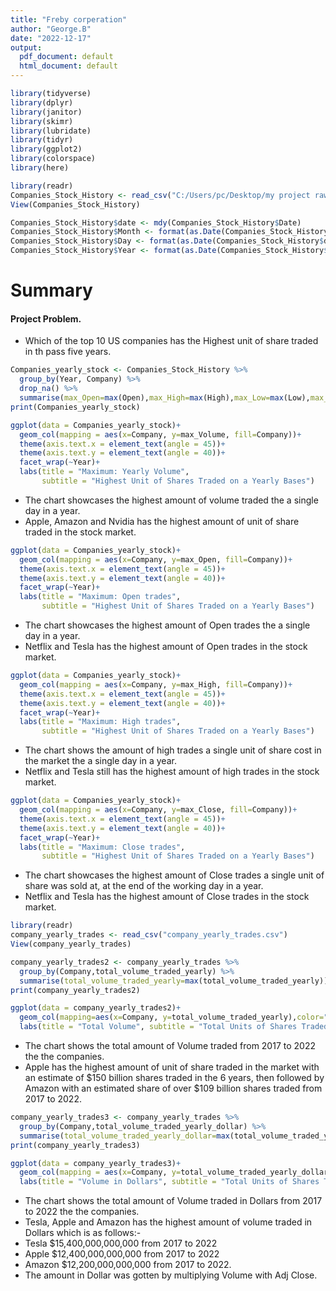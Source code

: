 ```yaml
---
title: "Freby corperation"
author: "George.B"
date: "2022-12-17"
output:
  pdf_document: default
  html_document: default
---
```


```r
library(tidyverse)
library(dplyr)
library(janitor)
library(skimr)
library(lubridate)
library(tidyr)
library(ggplot2)
library(colorspace)
library(here)
```


```r
library(readr)
Companies_Stock_History <- read_csv("C:/Users/pc/Desktop/my project raw file/Stock-History/Companies_Stock_History.csv")
View(Companies_Stock_History)
```

```r
Companies_Stock_History$date <- mdy(Companies_Stock_History$Date)
Companies_Stock_History$Month <- format(as.Date(Companies_Stock_History$date), "%m")
Companies_Stock_History$Day <- format(as.Date(Companies_Stock_History$date), "%d")
Companies_Stock_History$Year <- format(as.Date(Companies_Stock_History$date), "%Y")
```


# Summary
#### Project Problem.
* Which of the top 10 US companies has the Highest unit of share traded in th pass five years.

```r
Companies_yearly_stock <- Companies_Stock_History %>% 
  group_by(Year, Company) %>% 
  drop_na() %>% 
  summarise(max_Open=max(Open),max_High=max(High),max_Low=max(Low),max_Close=max(Close),max_Volume=max(Volume))
print(Companies_yearly_stock)
```

```r
ggplot(data = Companies_yearly_stock)+
  geom_col(mapping = aes(x=Company, y=max_Volume, fill=Company))+
  theme(axis.text.x = element_text(angle = 45))+
  theme(axis.text.y = element_text(angle = 40))+
  facet_wrap(~Year)+
  labs(title = "Maximum: Yearly Volume", 
       subtitle = "Highest Unit of Shares Traded on a Yearly Bases")
```

* The chart showcases the highest amount of volume traded the a single day in a year.
* Apple, Amazon and Nvidia has the highest amount of unit of share traded in the stock market. 



```r
ggplot(data = Companies_yearly_stock)+
  geom_col(mapping = aes(x=Company, y=max_Open, fill=Company))+
  theme(axis.text.x = element_text(angle = 45))+
  theme(axis.text.y = element_text(angle = 40))+
  facet_wrap(~Year)+
  labs(title = "Maximum: Open trades", 
       subtitle = "Highest Unit of Shares Traded on a Yearly Bases")
```

* The chart showcases the highest amount of Open trades the a single day in a year.
* Netflix and Tesla has the highest amount of Open trades in the stock market.


```r
ggplot(data = Companies_yearly_stock)+
  geom_col(mapping = aes(x=Company, y=max_High, fill=Company))+
  theme(axis.text.x = element_text(angle = 45))+
  theme(axis.text.y = element_text(angle = 40))+
  facet_wrap(~Year)+
  labs(title = "Maximum: High trades", 
       subtitle = "Highest Unit of Shares Traded on a Yearly Bases")
```

* The chart shows the amount of high trades a single unit of share cost in the market the a single day in a year.
* Netflix and Tesla still has the highest amount of high trades in the stock market.



```r
ggplot(data = Companies_yearly_stock)+
  geom_col(mapping = aes(x=Company, y=max_Close, fill=Company))+
  theme(axis.text.x = element_text(angle = 45))+
  theme(axis.text.y = element_text(angle = 40))+
  facet_wrap(~Year)+
  labs(title = "Maximum: Close trades", 
       subtitle = "Highest Unit of Shares Traded on a Yearly Bases")
```

* The chart showcases the highest amount of Close trades a single unit of share was sold at, at the end of the working day in a year.
* Netflix and Tesla has the highest amount of Close trades in the stock market.



```r
library(readr)
company_yearly_trades <- read_csv("company_yearly_trades.csv")
View(company_yearly_trades)
```

```r
company_yearly_trades2 <- company_yearly_trades %>% 
  group_by(Company,total_volume_traded_yearly) %>% 
  summarise(total_volume_traded_yearly=max(total_volume_traded_yearly))
print(company_yearly_trades2)
```

```r
ggplot(data = company_yearly_trades2)+
  geom_col(mapping=aes(x=Company, y=total_volume_traded_yearly),color="red")+
  labs(title = "Total Volume", subtitle = "Total Units of Shares Traded from 2017 to 2022")
```

* The chart shows the total amount of Volume traded from 2017 to 2022 the the companies.
* Apple has the highest amount of unit of share traded in the market with an estimate of $150 billion shares traded in the 6 years, then followed by Amazon with an estimated share of over $109 billion shares traded from 2017  to 2022.



```r
company_yearly_trades3 <- company_yearly_trades %>% 
  group_by(Company,total_volume_traded_yearly_dollar) %>% 
  summarise(total_volume_traded_yearly_dollar=max(total_volume_traded_yearly_dollar))
print(company_yearly_trades3)
```

```r
ggplot(data = company_yearly_trades3)+
  geom_col(mapping = aes(x=Company, y=total_volume_traded_yearly_dollar), color="green")+
  labs(title = "Volume in Dollars", subtitle = "Total Units of Shares Traded from 2017 to 2022")
```

* The chart shows the total amount of Volume traded in Dollars from 2017 to 2022 the the companies.
* Tesla, Apple and Amazon has the highest amount of volume traded in Dollars which is as follows:-
* Tesla $15,400,000,000,000 from 2017 to 2022
* Apple $12,400,000,000,000 from 2017 to 2022
* Amazon $12,200,000,000,000 from 2017 to 2022.
* The amount in Dollar was gotten by multiplying Volume with Adj Close.